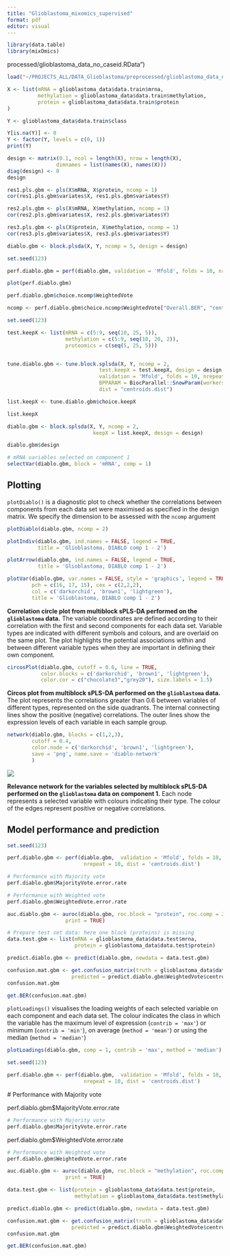 ```yaml
---
title: "Glioblastoma_mixomics_supervised"
format: pdf
editor: visual
---
```


```r
library(data.table)
library(mixOmics)
```

processed/glioblastoma_data_no_caseid.RData")

```r
load("~/PROJECTS_ALL/DATA_Glioblastoma/preprocessed/glioblastoma_data_no_caseid.RData")
```

```r
X <- list(mRNA = glioblastoma_data$data.train$mrna,
          methylation = glioblastoma_data$data.train$methylation,
          protein = glioblastoma_data$data.train$protein
)

Y <- glioblastoma_data$data.train$class

```

```r
Y[is.na(Y)] <- 0
Y <- factor(Y, levels = c(0, 1))
print(Y)
```

```r
design <- matrix(0.1, ncol = length(X), nrow = length(X), 
                dimnames = list(names(X), names(X)))
diag(design) <- 0
design 
```

```r
res1.pls.gbm <- pls(X$mRNA, X$protein, ncomp = 1)
cor(res1.pls.gbm$variates$X, res1.pls.gbm$variates$Y)
```

```r
res2.pls.gbm <- pls(X$mRNA, X$methylation, ncomp = 1)
cor(res2.pls.gbm$variates$X, res2.pls.gbm$variates$Y)
```

```r
res3.pls.gbm <- pls(X$protein, X$methylation, ncomp = 1)
cor(res3.pls.gbm$variates$X, res3.pls.gbm$variates$Y)
```

```r
diablo.gbm <- block.plsda(X, Y, ncomp = 5, design = design)
```

```r
set.seed(123) 

perf.diablo.gbm = perf(diablo.gbm, validation = 'Mfold', folds = 10, nrepeat = 10)
```

```r
plot(perf.diablo.gbm)

```

```r
perf.diablo.gbm$choice.ncomp$WeightedVote
```

```r
ncomp <- perf.diablo.gbm$choice.ncomp$WeightedVote["Overall.BER", "centroids.dist"]
```

```r
set.seed(123) 

test.keepX <- list(mRNA = c(5:9, seq(10, 25, 5)),
                   methylation = c(5:9, seq(10, 20, 2)),
                   proteomics = c(seq(5, 25, 5)))


tune.diablo.gbm <- tune.block.splsda(X, Y, ncomp = 2, 
                              test.keepX = test.keepX, design = design,
                              validation = 'Mfold', folds = 10, nrepeat = 2, 
                              BPPARAM = BiocParallel::SnowParam(workers = 2),
                              dist = "centroids.dist")
```

```r
list.keepX <- tune.diablo.gbm$choice.keepX

```

```r
list.keepX
```

```r
diablo.gbm <- block.splsda(X, Y, ncomp = 2, 
                            keepX = list.keepX, design = design)
```

```r
diablo.gbm$design

```

```r
# mRNA variables selected on component 1
selectVar(diablo.gbm, block = 'mRNA', comp = 1)
```

## **Plotting**

`plotDiablo()` is a diagnostic plot to check whether the correlations between components from each data set were maximised as specified in the design matrix. We specify the dimension to be assessed with the `ncomp` argument

```r
plotDiablo(diablo.gbm, ncomp = 2)
```

```r
plotIndiv(diablo.gbm, ind.names = FALSE, legend = TRUE, 
          title = 'Glioblastoma, DIABLO comp 1 - 2')
```

```r
plotArrow(diablo.gbm, ind.names = FALSE, legend = TRUE, 
          title = 'Glioblastoma, DIABLO comp 1 - 2')
```

```r
plotVar(diablo.gbm, var.names = FALSE, style = 'graphics', legend = TRUE, 
        pch = c(16, 17, 15), cex = c(2,2,2), 
        col = c('darkorchid', 'brown1', 'lightgreen'),
        title = 'Glioblastoma, DIABLO comp 1 - 2')
```

**Correlation circle plot from multiblock sPLS-DA performed on the `glioblastoma` data.** The variable coordinates are defined according to their correlation with the first and second components for each data set. Variable types are indicated with different symbols and colours, and are overlaid on the same plot. The plot highlights the potential associations within and between different variable types when they are important in defining their own component.

```r
circosPlot(diablo.gbm, cutoff = 0.6, line = TRUE, 
           color.blocks = c('darkorchid', 'brown1', 'lightgreen'),
           color.cor = c("chocolate3","grey20"), size.labels = 1.5)
```

**Circos plot from multiblock sPLS-DA performed on the `glioblastoma` data.** The plot represents the correlations greater than 0.6 between variables of different types, represented on the side quadrants. The internal connecting lines show the positive (negative) correlations. The outer lines show the expression levels of each variable in each sample group.

```r
network(diablo.gbm, blocks = c(1,2,3), 
        cutoff = 0.4,
        color.node = c('darkorchid', 'brown1', 'lightgreen'),
        save = 'png', name.save = 'diablo-network'
        )
```

![](images/clipboard-2272810777.png)

**Relevance network for the variables selected by multiblock sPLS-DA performed on the `glioblastoma` data on component 1.** Each node represents a selected variable with colours indicating their type. The colour of the edges represent positive or negative correlations.

## Model performance and prediction

```r
set.seed(123) 

perf.diablo.gbm <- perf(diablo.gbm,  validation = 'Mfold', folds = 10, 
                         nrepeat = 10, dist = 'centroids.dist')

```

```r
# Performance with Majority vote
perf.diablo.gbm$MajorityVote.error.rate
```

```r
# Performance with Weighted vote
perf.diablo.gbm$WeightedVote.error.rate
```

```r
auc.diablo.gbm <- auroc(diablo.gbm, roc.block = "protein", roc.comp = 2,
                   print = TRUE)
```

```r
# Prepare test set data: here one block (proteins) is missing
data.test.gbm <- list(mRNA = glioblastoma_data$data.test$mrna,
                      protein = glioblastoma_data$data.test$protein)

predict.diablo.gbm <- predict(diablo.gbm, newdata = data.test.gbm)

```

```r
confusion.mat.gbm <- get.confusion_matrix(truth = glioblastoma_data$data.test$class, 
                     predicted = predict.diablo.gbm$WeightedVote$centroids.dist[,2])
confusion.mat.gbm
```

```r
get.BER(confusion.mat.gbm)
```

`plotLoadings()` visualises the loading weights of each selected variable on each component and each data set. The colour indicates the class in which the variable has the maximum level of expression (`contrib = 'max'`) or minimum (`contrib = 'min'`), on average (`method = 'mean'`) or using the median (`method = 'median'`)

```r
plotLoadings(diablo.gbm, comp = 1, contrib = 'max', method = 'median')
```

```r
set.seed(123)

perf.diablo.gbm <- perf(diablo.gbm,  validation = 'Mfold', folds = 10, 
                         nrepeat = 10, dist = 'centroids.dist')


```

\# Performance with Majority vote

perf.diablo.gbm\$MajorityVote.error.rate

```r
# Performance with Majority vote
perf.diablo.gbm$MajorityVote.error.rate
```

perf.diablo.gbm\$WeightedVote.error.rate

```r
# Performance with Weighted vote
perf.diablo.gbm$WeightedVote.error.rate
```

```r
auc.diablo.gbm <- auroc(diablo.gbm, roc.block = "methylation", roc.comp = 2,
                   print = TRUE)
```

```r
data.test.gbm <- list(protein = glioblastoma_data$data.test$protein,
                      methylation = glioblastoma_data$data.test$methylation)

predict.diablo.gbm <- predict(diablo.gbm, newdata = data.test.gbm)
```

```r
confusion.mat.gbm <- get.confusion_matrix(truth = glioblastoma_data$data.test$class, 
                     predicted = predict.diablo.gbm$WeightedVote$centroids.dist[,2])
confusion.mat.gbm
```

```r
get.BER(confusion.mat.gbm)
```
